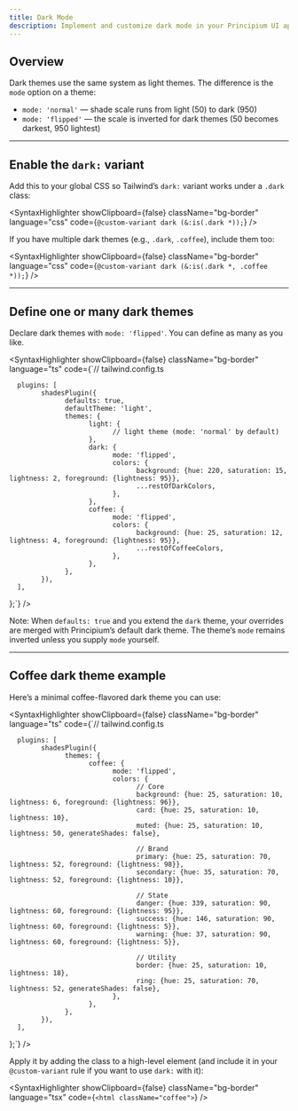 ```yaml
---
title: Dark Mode
description: Implement and customize dark mode in your Principium UI application.
---
```


## Overview

Dark themes use the same system as light themes. The difference is the `mode` option on a theme:

- `mode: 'normal'` — shade scale runs from light (50) to dark (950)
- `mode: 'flipped'` — the scale is inverted for dark themes (50 becomes darkest, 950 lightest)

---

## Enable the `dark:` variant

Add this to your global CSS so Tailwind’s `dark:` variant works under a `.dark` class:

<SyntaxHighlighter
  showClipboard={false}
  className="bg-border"
  language="css"
  code={`@custom-variant dark (&:is(.dark *));`}
/>

If you have multiple dark themes (e.g., `.dark`, `.coffee`), include them too:

<SyntaxHighlighter
  showClipboard={false}
  className="bg-border"
  language="css"
  code={`@custom-variant dark (&:is(.dark *, .coffee *));`}
/>

---

## Define one or many dark themes

Declare dark themes with `mode: 'flipped'`. You can define as many as you like.

<SyntaxHighlighter showClipboard={false} className="bg-border" language="ts" code={`// tailwind.config.ts

      plugins: [
            shadesPlugin({
                  defaults: true,
                  defaultTheme: 'light',
                  themes: {
                        light: {
                              // light theme (mode: 'normal' by default)
                        },
                        dark: {
                              mode: 'flipped',
                              colors: {
                                    background: {hue: 220, saturation: 15, lightness: 2, foreground: {lightness: 95}},
                                    ...restOfDarkColors,
                              },
                        },
                        coffee: {
                              mode: 'flipped',
                              colors: {
                                    background: {hue: 25, saturation: 12, lightness: 4, foreground: {lightness: 95}},
                                    ...restOfCoffeeColors,
                              },
                        },
                  },
            }),
      ],
};`} />

Note: When `defaults: true` and you extend the `dark` theme, your overrides are merged with Principium’s default dark theme. The theme’s `mode` remains inverted unless you supply `mode` yourself.

---

## Coffee dark theme example

Here’s a minimal coffee-flavored dark theme you can use:

<SyntaxHighlighter showClipboard={false} className="bg-border" language="ts" code={`// tailwind.config.ts

      plugins: [
            shadesPlugin({
                  themes: {
                        coffee: {
                              mode: 'flipped',
                              colors: {
                                    // Core
                                    background: {hue: 25, saturation: 10, lightness: 6, foreground: {lightness: 96}},
                                    card: {hue: 25, saturation: 10, lightness: 10},
                                    muted: {hue: 25, saturation: 10, lightness: 50, generateShades: false},

                                    // Brand
                                    primary: {hue: 25, saturation: 70, lightness: 52, foreground: {lightness: 98}},
                                    secondary: {hue: 35, saturation: 70, lightness: 52, foreground: {lightness: 10}},

                                    // State
                                    danger: {hue: 339, saturation: 90, lightness: 60, foreground: {lightness: 95}},
                                    success: {hue: 146, saturation: 90, lightness: 60, foreground: {lightness: 5}},
                                    warning: {hue: 37, saturation: 90, lightness: 60, foreground: {lightness: 5}},

                                    // Utility
                                    border: {hue: 25, saturation: 10, lightness: 18},
                                    ring: {hue: 25, saturation: 70, lightness: 52, generateShades: false},
                              },
                        },
                  },
            }),
      ],
};`} />

Apply it by adding the class to a high-level element (and include it in your `@custom-variant` rule if you want to use `dark:` with it):

<SyntaxHighlighter showClipboard={false} className="bg-border" language="tsx" code={`<html className="coffee">`} />

<div className="h-40" />
